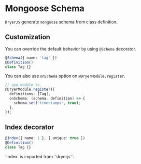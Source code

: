 
# Mongoose Schema

`DryerJS` generate `mongoose` schema from class definition. 

## Customization

You can override the default behavior by using `@Schema` decorator.

```ts copy
@Schema({ name: 'tag' })
@Definition()
class Tag {}
```

You can also use `onSchema` option on `@DryerModule.register`.

```ts copy
// app.module.ts
@DryerModule.register({
  definitions: [Tag],
  onSchema: (schema, definition) => {
    schema.set('timestamps', true);
  },
});
```

## Index decorator



```ts copy
@Index({ name: 1 }, { unique: true })
@Definition()
class Tag {}
```

<Callout>
  `Index` is imported from `'dryerjs'`.
</Callout>
